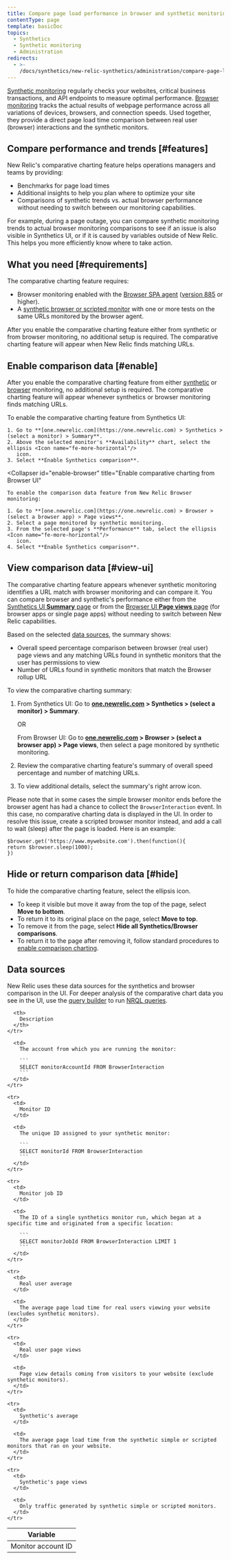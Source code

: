 ```yaml
---
title: Compare page load performance in browser and synthetic monitoring
contentType: page
template: basicDoc
topics:
  - Synthetics
  - Synthetic monitoring
  - Administration
redirects:
  - >-
    /docs/synthetics/new-relic-synthetics/administration/compare-page-load-performance-browser-synthetics/
---
```


[Synthetic monitoring](/docs/synthetics/new-relic-synthetics/getting-started/introduction-new-relic-synthetics) regularly checks your websites, critical business transactions, and API endpoints to measure optimal performance. [Browser monitoring](/docs/browser/new-relic-browser/getting-started/introduction-new-relic-browser) tracks the actual results of webpage performance across all variations of devices, browsers, and connection speeds. Used together, they provide a direct page load time comparison between real user (browser) interactions and the synthetic monitors.

## Compare performance and trends [#features]

New Relic's comparative charting feature helps operations managers and teams by providing:

* Benchmarks for page load times
* Additional insights to help you plan where to optimize your site
* Comparisons of synthetic trends vs. actual browser performance without needing to switch between our monitoring capabilities.

For example, during a page outage, you can compare synthetic monitoring trends to actual browser monitoring comparisons to see if an issue is also visible in Synthetics UI, or if it is caused by variables outside of New Relic. This helps you more efficiently know where to take action.

## What you need [#requirements]

The comparative charting feature requires:

* Browser monitoring enabled with the [Browser SPA agent](/docs/browser/single-page-app-monitoring/get-started/spa-compatibility-requirements) ([version 885](/docs/release-notes/new-relic-browser-release-notes/browser-agent-release-notes) or higher).
* A [synthetic browser or scripted monitor](/docs/synthetics/new-relic-synthetics/using-monitors/add-edit-monitors) with one or more tests on the same URLs monitored by the browser agent.

After you enable the comparative charting feature either from synthetic or from browser monitoring, no additional setup is required. The comparative charting feature will appear when New Relic finds matching URLs.

## Enable comparison data [#enable]

After you enable the comparative charting feature from either [synthetic](#enable-synthetics) or [browser](#enable-browser) monitoring, no additional setup is required. The comparative charting feature will appear whenever synthetics or browser monitoring finds matching URLs.

<CollapserGroup>
  <Collapser
    id="enable-synthetics"
    title="Enable comparative charting from Synthetics UI"
  >
    To enable the comparative charting feature from Synthetics UI:

    1. Go to **[one.newrelic.com](https://one.newrelic.com) > Synthetics > (select a monitor) > Summary**.
    2. Above the selected monitor's **Availability** chart, select the ellipsis <Icon name="fe-more-horizontal"/>
       icon.
    3. Select **Enable Synthetics comparison**.
  </Collapser>

  <Collapser
    id="enable-browser"
    title="Enable comparative charting from Browser UI"
  >
    To enable the comparison data feature from New Relic Browser monitoring:

    1. Go to **[one.newrelic.com](https://one.newrelic.com) > Browser > (select a browser app) > Page views**.
    2. Select a page monitored by synthetic monitoring.
    3. From the selected page's **Performance** tab, select the ellipsis <Icon name="fe-more-horizontal"/>
       icon.
    4. Select **Enable Synthetics comparison**.
  </Collapser>
</CollapserGroup>

## View comparison data [#view-ui]

The comparative charting feature appears whenever synthetic monitoring identifies a URL match with browser monitoring and can compare it. You can compare browser and synthetic's performance either from the [Synthetics UI **Summary** page](/docs/synthetics/new-relic-synthetics/pages/synthetics-overview-page-view-monitors-performance) or from the [Browser UI **Page views** page](/docs/browser/new-relic-browser/additional-standard-features/page-views-understanding-your-sites-popularity) (for browser apps or single page apps) without needing to switch between New Relic capabilities.

Based on the selected [data sources](#data-sources), the summary shows:

* Overall speed percentage comparison between browser (real user) page views and any matching URLs found in synthetic monitors that the user has permissions to view
* Number of URLs found in synthetic monitors that match the Browser rollup URL

To view the comparative charting summary:

1. From Synthetics UI: Go to **[one.newrelic.com](https://one.newrelic.com) > Synthetics > (select a monitor) > Summary**.

   OR

   From Browser UI: Go to **[one.newrelic.com](https://one.newrelic.com) > Browser > (select a browser app) > Page views**, then select a page monitored by synthetic monitoring.
2. Review the comparative charting feature's summary of overall speed percentage and number of matching URLs.
3. To view additional details, select the summary's right arrow <Icon name="fe-chevron-right"/>
   icon.

Please note that in some cases the simple browser monitor ends before the browser agent has had a chance to collect the `BrowserInteraction` event. In this case, no comparative charting data is displayed in the UI. In order to resolve this issue, create a scripted browser monitor instead, and add a call to wait (sleep) after the page is loaded. Here is an example:

```
$browser.get('https://www.mywebsite.com').then(function(){
return $browser.sleep(1000);
})
```

## Hide or return comparison data [#hide]

To hide the comparative charting feature, select the ellipsis <Icon name="fe-more-horizontal"/>
icon.

* To keep it visible but move it away from the top of the page, select **Move to bottom**.
* To return it to its original place on the page, select **Move to top**.
* To remove it from the page, select **Hide all Synthetics/Browser comparisons**.
* To return it to the page after removing it, follow standard procedures to [enable comparison charting](#enable).

## Data sources

New Relic uses these data sources for the synthetics and browser comparison in the UI. For deeper analysis of the comparative chart data you see in the UI, use the [query builder](/docs/query-your-data/explore-query-data/query-builder/use-advanced-nrql-mode-specify-data) to run [NRQL queries](/docs/insights/nrql-new-relic-query-language/using-nrql/introduction-nrql).

<Table>
  <thead>
    <tr>
      <th style={{ width: "200px" }}>
        Variable
      </th>

      <th>
        Description
      </th>
    </tr>
  </thead>

  <tbody>
    <tr>
      <td>
        Monitor account ID
      </td>

      <td>
        The account from which you are running the monitor:

        ```
        SELECT monitorAccountId FROM BrowserInteraction
        ```
      </td>
    </tr>

    <tr>
      <td>
        Monitor ID
      </td>

      <td>
        The unique ID assigned to your synthetic monitor:

        ```
        SELECT monitorId FROM BrowserInteraction
        ```
      </td>
    </tr>

    <tr>
      <td>
        Monitor job ID
      </td>

      <td>
        The ID of a single synthetics monitor run, which began at a specific time and originated from a specific location:

        ```
        SELECT monitorJobId FROM BrowserInteraction LIMIT 1
        ```
      </td>
    </tr>

    <tr>
      <td>
        Real user average
      </td>

      <td>
        The average page load time for real users viewing your website (excludes synthetic monitors).
      </td>
    </tr>

    <tr>
      <td>
        Real user page views
      </td>

      <td>
        Page view details coming from visitors to your website (exclude synthetic monitors).
      </td>
    </tr>

    <tr>
      <td>
        Synthetic's average
      </td>

      <td>
        The average page load time from the synthetic simple or scripted monitors that ran on your website.
      </td>
    </tr>

    <tr>
      <td>
        Synthetic's page views
      </td>

      <td>
        Only traffic generated by synthetic simple or scripted monitors.
      </td>
    </tr>
  </tbody>
</Table>
